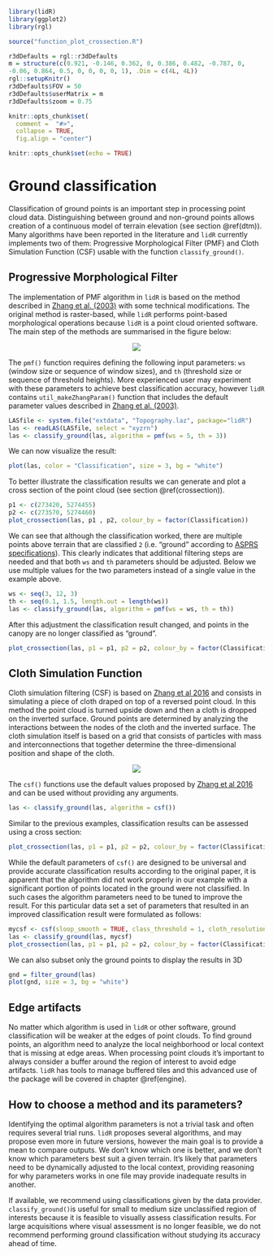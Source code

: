 ```r
library(lidR)
library(ggplot2)
library(rgl)

source("function_plot_crossection.R")

r3dDefaults = rgl::r3dDefaults
m = structure(c(0.921, -0.146, 0.362, 0, 0.386, 0.482, -0.787, 0, 
-0.06, 0.864, 0.5, 0, 0, 0, 0, 1), .Dim = c(4L, 4L))
rgl::setupKnitr()
r3dDefaults$FOV = 50
r3dDefaults$userMatrix = m
r3dDefaults$zoom = 0.75

knitr::opts_chunk$set(
  comment =  "#>", 
  collapse = TRUE,
  fig.align = "center")
```

```r
knitr::opts_chunk$set(echo = TRUE)
```

# Ground classification {#gnd}

Classification of ground points is an important step in processing point cloud data. Distinguishing between ground and non-ground points allows creation of a continuous model of terrain elevation (see section \@ref(dtm)). Many algorithms have been reported in the literature and `lidR` currently implements two of them: Progressive Morphological Filter (PMF) and Cloth Simulation Function (CSF) usable with the function `classify_ground()`.

## Progressive Morphological Filter

The implementation of PMF algorithm in `lidR` is based on the method described in [Zhang et al. (2003) ](https://ieeexplore.ieee.org/document/1202973) with some technical modifications. The original method is raster-based, while `lidR` performs point-based morphological operations because `lidR` is a point cloud oriented software. The main step of the methods are summarised in the figure below:


<center>
![](images/GND/PMF.svg)
</center>

The `pmf()` function requires defining the following input parameters: `ws` (window size or sequence of window sizes), and `th` (threshold size or sequence of threshold heights). More experienced user may experiment with these parameters to achieve best classification accuracy, however `lidR` contains `util_makeZhangParam()` function that includes the default parameter values described in [Zhang et al. (2003) ](https://ieeexplore.ieee.org/document/1202973).

```r
LASfile <- system.file("extdata", "Topography.laz", package="lidR")
las <- readLAS(LASfile, select = "xyzrn")
las <- classify_ground(las, algorithm = pmf(ws = 5, th = 3))
```

We can now visualize the result:

```r
plot(las, color = "Classification", size = 3, bg = "white") 
```

To better illustrate the classification results we can generate and plot a cross section of the point cloud (see section \@ref(crossection)).

```r
p1 <- c(273420, 5274455)
p2 <- c(273570, 5274460)
plot_crossection(las, p1 , p2, colour_by = factor(Classification))
```

We can see that although the classification worked, there are multiple points above terrain that are classified `2` (i.e. "ground" according to [ASPRS specifications](http://www.asprs.org/wp-content/uploads/2019/07/LAS_1_4_r15.pdf)). This clearly indicates that additional filtering steps are needed and that both `ws` and `th` parameters should be adjusted. Below we use multiple values for the two parameters instead of a single value in the example above.

```r
ws <- seq(3, 12, 3)
th <- seq(0.1, 1.5, length.out = length(ws))
las <- classify_ground(las, algorithm = pmf(ws = ws, th = th))
```

After this adjustment the classification result changed, and points in the canopy are no longer classified as "ground".

```r
plot_crossection(las, p1 = p1, p2 = p2, colour_by = factor(Classification))
```

## Cloth Simulation Function

Cloth simulation filtering (CSF) is based on [Zhang et al 2016](http://www.mdpi.com/2072-4292/8/6/501/htm) and consists in simulating a piece of cloth draped on top of a reversed point cloud. In this method the point cloud is turned upside down and then a  cloth is dropped on the inverted surface. Ground points are determined by analyzing the interactions between the nodes of the cloth and the inverted surface. The cloth simulation itself is based on a grid that consists of particles with mass and interconnections that together determine the three-dimensional position and shape of the cloth.

<center>
![](images/GND/CSF.svg)
</center>

The `csf()` functions use the default values proposed by [Zhang et al 2016](http://www.mdpi.com/2072-4292/8/6/501/htm) and can be used without providing any arguments.

```r
las <- classify_ground(las, algorithm = csf())
```

Similar to the previous examples, classification results can be assessed using a cross section:

```r
plot_crossection(las, p1 = p1, p2 = p2, colour_by = factor(Classification))
```

While the default parameters of `csf()` are designed to be universal and provide accurate classification results according to the original paper, it is apparent that the algorithm did not work properly in our example with a significant portion of points located in the ground were not classified. In such cases the algorithm parameters need to be tuned to improve the result. For this particular data set a set of parameters that resulted in an improved classification result were formulated as follows:

```r
mycsf <- csf(sloop_smooth = TRUE, class_threshold = 1, cloth_resolution = 1, time_step = 1)
las <- classify_ground(las, mycsf)
plot_crossection(las, p1 = p1, p2 = p2, colour_by = factor(Classification))
```

We can also subset only the ground points to display the results in 3D

```r
gnd = filter_ground(las)
plot(gnd, size = 3, bg = "white") 
```

## Edge artifacts {#buffer}

No matter which algorithm is used in `lidR` or other software, ground classification will be weaker at the edges of point clouds. To find ground points, an algorithm need to analyze the local neighborhood or local context that is missing at edge areas. When processing point clouds it's important to always consider a buffer around the region of interest to avoid edge artifacts. `lidR` has tools to manage buffered tiles and this advanced use of the package will be covered in chapter \@ref(engine).

## How to choose a method and its parameters?

Identifying the optimal algorithm parameters is not a trivial task and often requires several trial runs. `lidR` proposes several algorithms, and may propose even more in future versions, however the main goal is to provide a mean to compare outputs. We don't know which one is better, and we don't know which parameters best suit a given terrain. It's likely that parameters need to be dynamically adjusted to the local context, providing reasoning for why parameters works in one file may provide inadequate results in another.

If available, we recommend using classifications given by the data provider. `classify_ground()`is useful for small to medium size unclassified region of interests because it is feasible to visually assess classification results. For large acquisitions where visual assessment is no longer feasible, we do not recommend performing ground classification without studying its accuracy ahead of time.
